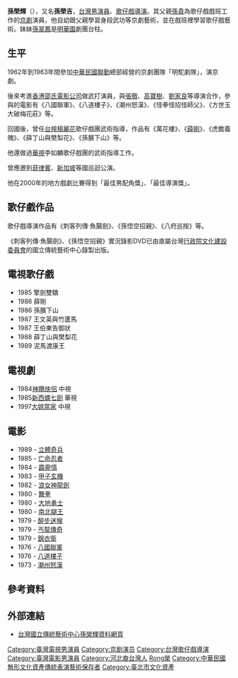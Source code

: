 {{Unreferenced|time=2018-12-30T09:18:42+00:00}}
{{藝人
| 姓名 = 孫榮輝
| 暱稱 = 
| 類型 = 男演員
| 圖片 = 
| 圖片尺寸 = 
| 圖片簡介 = 
| 羅馬拼音 = 
| 英文名 = 
| 本名 = 
| 別名 = 孫榮吉
| 國籍 = {{ROC}}
| 出生日期 = {{birth year and age|1947}}
| 出生地點 = {{TWN}}
| 語言 = [[臺灣閩南語|台語]]
| 父母 = 父：[[孫貴|孫貴]]（已歿）
| 兒女 = [[孫富叡|孫富叡]]、[[孫詩珮|孫詩珮]]、[[孫詩詠|孫詩詠]]、[[孫詩雯|孫詩雯]]
| 親屬 = 妹妹：[[孫翠鳳|孫翠鳳]]
| 配偶 = 
| 籍貫 = 
| 教育程度 = 
| 職業 = [[演員|演員]]、[[歌仔戲|歌仔戲]][[導演|導演]]
| 音樂類型 = 
| 演奏樂器 = 
| 出身地 = 
| 出道日期 = 1962年
| 出道作 = 
| 代表作 = 
| 活躍年代 = 1962年 -
| 唱片公司 = 
| 經紀公司 = 
| 網站 = 
| imdb = 
| 獎項 = 
| 相關團體 = 大振豐歌劇團<br>明駝劇團<br>友聯歌劇團<br>一心歌劇團
}}
'''孫榮輝'''（{{bd|1947年||catIdx=Sun孫}}），又名'''孫榮吉'''，[[台灣|台灣]][[男演員|男演員]]、[[歌仔戲|歌仔戲]][[導演|導演]]。其父親[[孫貴|孫貴]]為歌仔戲戲班工作的[[京劇|京劇]]演員，他自幼跟父親學習身段武功等京劇藝術，並在戲班裡學習歌仔戲藝術。妹妹[[孫翠鳳|孫翠鳳]]是[[明華園|明華園]]劇團台柱。

== 生平 ==
1962年到1963年間參加[[中華民國|中華民國]][[聯勤|聯勤]]總部經營的京劇團隊「明駝劇隊」，演京劇。

後來考進[[香港|香港]][[邵氏電影公司|邵氏電影公司]]做武打演員，與[[張徹|張徹]]、[[高寶樹|高寶樹]]、[[劉家良|劉家良]]等導演合作，參與的電影有《八國聯軍》、《八道樓子》、《潮州怒漢》、《怪拳怪招怪師父》、《方世玉大破梅花莊》等。

回國後，曾任[[台視|台視]][[楊麗花|楊麗花]]歌仔戲團武術指導，作品有《萬花樓》、《[[薛剛|薛剛]]》、《虎膽義魄》、《薛丁山與樊梨花》、《孫臏下山》等。

他還做過[[華視|華視]]李如麟歌仔戲團的武術指導工作。

曾應邀到[[菲律賓|菲律賓]]、[[新加坡|新加坡]]等國巡迴公演。

他在2000年的地方戲劇比賽得到「最佳男配角獎」、「最佳導演獎」。

== 歌仔戲作品 ==
歌仔戲導演作品有《刺客列傳·魚腸劍》、《孫悟空招親》、《八府巡按》等。

《刺客列傳·魚腸劍》、《孫悟空招親》實況錄影DVD已由直屬台灣[[行政院|行政院]][[文化建設委員會|文化建設委員會]]的國立傳統藝術中心錄製出版。

== 電視歌仔戲==
*1985 擎劍雙驕
*1986 薛剛
*1986 孫臏下山
*1987 王文英與竹蘆馬
*1987 王伯東告御狀
*1988 薛丁山與樊梨花
*1989 泥馬渡康王

== 電視劇==
*1984[[神鵰俠侶_(1984年電視劇)|神鵰俠侶]] 中視
*1985[[新西螺七劍|新西螺七劍]] 華視
*1997[[大姐當家|大姐當家]] 中視

== 電影 ==
*1989 - [[立體奇兵|立體奇兵]]
*1985 - [[亡命忍者|亡命忍者]]
*1984 - [[霹靂情|霹靂情]]
*1983 - [[甲子玄機|甲子玄機]]
*1982 - [[浪女神龍劍|浪女神龍劍]]
*1980 - [[舞拳|舞拳]]
*1980 - [[大地勇士|大地勇士]]
*1980 - [[南北腿王|南北腿王]]
*1979 - [[醉步迷猴|醉步迷猴]]
*1979 - [[丐幫傳奇|丐幫傳奇]]
*1979 - [[錦衣衛|錦衣衛]]
*1976 - [[八國聯軍|八國聯軍]]
*1976 - [[八道樓子|八道樓子]]
*1973 - [[潮州怒漢|潮州怒漢]]

== 參考資料 ==
<references/>

== 外部連結 ==
*[http://kn.ncfta.gov.tw/opera/HTML/talent93.htm 台灣國立傳統藝術中心孫榮輝資料網頁]{{Wayback|url=http://kn.ncfta.gov.tw/opera/HTML/talent93.htm |date=20081012051116 }}

{{DEFAULTSORT:Sun孫}}
[[Category:臺灣電視男演員|Category:臺灣電視男演員]]
[[Category:京剧演员|Category:京剧演员]]
[[Category:台灣歌仔戲導演|Category:台灣歌仔戲導演]]
[[Category:臺灣電影男演員|Category:臺灣電影男演員]]
[[Category:河北裔台灣人|Category:河北裔台灣人]]
[[Category:孫姓|Rong榮]]
[[Category:中華民國無形文化資產傳統表演藝術保存者|Category:中華民國無形文化資產傳統表演藝術保存者]]
[[Category:臺北市文化資產|Category:臺北市文化資產]]